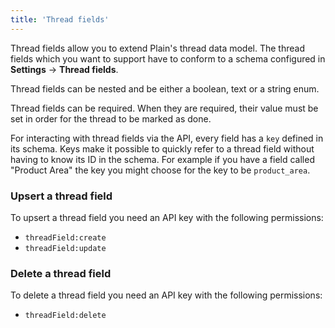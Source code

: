 ```yaml
---
title: 'Thread fields'
---
```


Thread fields allow you to extend Plain's thread data model. The thread fields which you want to support have to conform to a schema configured in **Settings** → **Thread fields**.

Thread fields can be nested and be either a boolean, text or a string enum.

Thread fields can be required. When they are required, their value must be set in order for the thread to be marked as done.

For interacting with thread fields via the API, every field has a `key` defined in its schema. Keys make it possible to quickly refer to a thread field without having to know its ID in the schema. For example if you have a field called "Product Area" the key you might choose for the key to be `product_area`.

### Upsert a thread field

To upsert a thread field you need an API key with the following permissions:

- `threadField:create`
- `threadField:update`

<Tabs>
  <Tab title="Typescript SDK">
    <Snippet file="typescript-sdk/upsert-thread-field.mdx" />
  </Tab>
  <Tab title="GraphQL">
    <Snippet file="graphql/upsert-thread-field.mdx" />
  </Tab>
</Tabs>

### Delete a thread field

To delete a thread field you need an API key with the following permissions:

- `threadField:delete`

<Tabs>
  <Tab title="Typescript SDK">
    <Snippet file="typescript-sdk/delete-thread-field.mdx" />
  </Tab>
  <Tab title="GraphQL">
    <Snippet file="graphql/delete-thread-field.mdx" />
  </Tab>
</Tabs>
